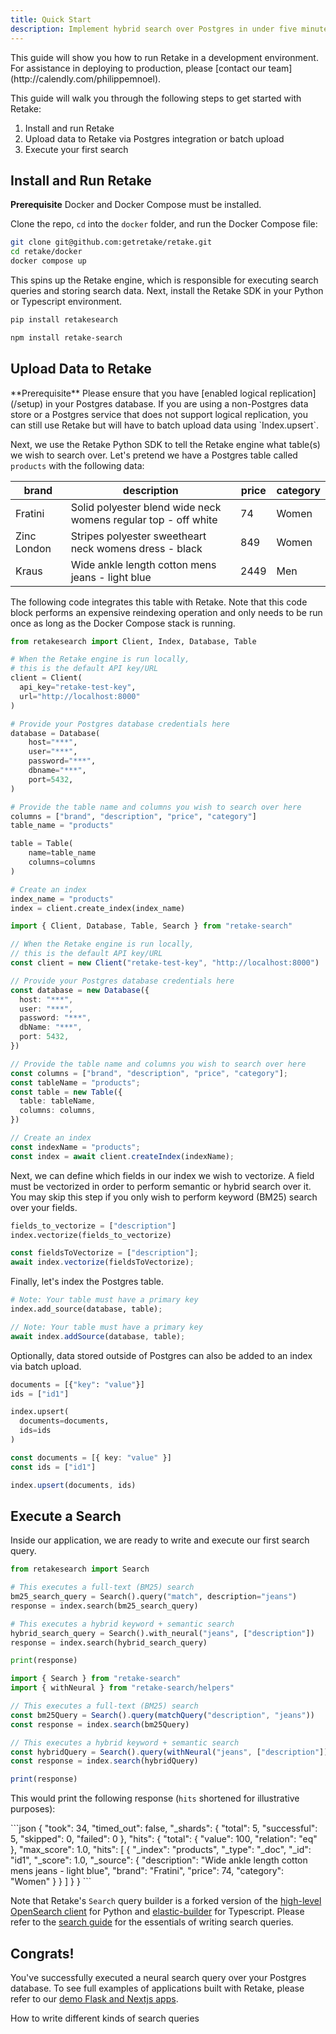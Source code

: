 ```yaml
---
title: Quick Start
description: Implement hybrid search over Postgres in under five minutes
---
```


<Note>
  This guide will show you how to run Retake in a development environment. For
  assistance in deploying to production, please [contact our
  team](http://calendly.com/philippemnoel).
</Note>

This guide will walk you through the following steps to get started with Retake:

1. Install and run Retake
2. Upload data to Retake via Postgres integration or batch upload
3. Execute your first search

## Install and Run Retake

<Info>**Prerequisite** Docker and Docker Compose must be installed.</Info>

Clone the repo, `cd` into the `docker` folder, and run the Docker Compose file:

```bash
git clone git@github.com:getretake/retake.git
cd retake/docker
docker compose up
```

This spins up the Retake engine, which is responsible for executing search queries and storing search data.
Next, install the Retake SDK in your Python or Typescript environment.

<CodeGroup>

```bash Python
pip install retakesearch
```

```bash Typescript
npm install retake-search
```

</CodeGroup>

## Upload Data to Retake

<Info>
  **Prerequisite** Please ensure that you have [enabled logical
  replication](/setup) in your Postgres database. If you are using a
  non-Postgres data store or a Postgres service that does not support logical
  replication, you can still use Retake but will have to batch upload data using
  `Index.upsert`.
</Info>

Next, we use the Retake Python SDK to tell the Retake engine what table(s) we wish to search over. Let's pretend
we have a Postgres table called `products` with the following data:

| brand       | description                                                    | price | category |
| ----------- | -------------------------------------------------------------- | ----- | -------- |
| Fratini     | Solid polyester blend wide neck womens regular top - off white | 74    | Women    |
| Zinc London | Stripes polyester sweetheart neck womens dress - black         | 849   | Women    |
| Kraus       | Wide ankle length cotton mens jeans - light blue               | 2449  | Men      |

The following code integrates this table with Retake. Note that this code block performs an expensive
reindexing operation and only needs to be run once as long as the Docker Compose stack is running.

<CodeGroup>

```python Python
from retakesearch import Client, Index, Database, Table

# When the Retake engine is run locally,
# this is the default API key/URL
client = Client(
  api_key="retake-test-key",
  url="http://localhost:8000"
)

# Provide your Postgres database credentials here
database = Database(
    host="***",
    user="***",
    password="***",
    dbname="***",
    port=5432,
)

# Provide the table name and columns you wish to search over here
columns = ["brand", "description", "price", "category"]
table_name = "products"

table = Table(
    name=table_name
    columns=columns
)

# Create an index
index_name = "products"
index = client.create_index(index_name)
```

```typescript Typescript
import { Client, Database, Table, Search } from "retake-search"

// When the Retake engine is run locally,
// this is the default API key/URL
const client = new Client("retake-test-key", "http://localhost:8000")

// Provide your Postgres database credentials here
const database = new Database({
  host: "***",
  user: "***",
  password: "***",
  dbName: "***",
  port: 5432,
})

// Provide the table name and columns you wish to search over here
const columns = ["brand", "description", "price", "category"];
const tableName = "products";
const table = new Table({
  table: tableName,
  columns: columns,
})

// Create an index
const indexName = "products";
const index = await client.createIndex(indexName);
```

</CodeGroup>

Next, we can define which fields in our index we wish to vectorize. A field must be vectorized in order
to perform semantic or hybrid search over it. You may skip this step if you only wish to perform keyword (BM25)
search over your fields.

<CodeGroup>

```python Python
fields_to_vectorize = ["description"]
index.vectorize(fields_to_vectorize)
```

```typescript Typescript
const fieldsToVectorize = ["description"];
await index.vectorize(fieldsToVectorize);
```

</CodeGroup>

Finally, let's index the Postgres table.

<CodeGroup>

```python Python
# Note: Your table must have a primary key
index.add_source(database, table);
```

```typescript Typescript
// Note: Your table must have a primary key
await index.addSource(database, table);
```

</CodeGroup>

Optionally, data stored outside of Postgres can also be added to an index via batch upload.

<CodeGroup>

```python Python
documents = [{"key": "value"}]
ids = ["id1"]

index.upsert(
  documents=documents,
  ids=ids
)
```

```typescript Typescript
const documents = [{ key: "value" }]
const ids = ["id1"]

index.upsert(documents, ids)
```

</CodeGroup>

## Execute a Search

Inside our application, we are ready to write and execute our first search query.

<CodeGroup>

```python Python
from retakesearch import Search

# This executes a full-text (BM25) search
bm25_search_query = Search().query("match", description="jeans")
response = index.search(bm25_search_query)

# This executes a hybrid keyword + semantic search
hybrid_search_query = Search().with_neural("jeans", ["description"])
response = index.search(hybrid_search_query)

print(response)
```

```typescript Typescript
import { Search } from "retake-search"
import { withNeural } from "retake-search/helpers"

// This executes a full-text (BM25) search
const bm25Query = Search().query(matchQuery("description", "jeans"))
const response = index.search(bm25Query)

// This executes a hybrid keyword + semantic search
const hybridQuery = Search().query(withNeural("jeans", ["description"]))
const response = index.search(hybridQuery)

print(response)
```

</CodeGroup>

This would print the following response (`hits` shortened for illustrative purposes):

<Accordion title="Response Object">
```json 
{
  "took": 34,
  "timed_out": false,
  "_shards": {
    "total": 5,
    "successful": 5,
    "skipped": 0,
    "failed": 0
  },
  "hits": {
    "total": {
      "value": 100,
      "relation": "eq"
    },
    "max_score": 1.0,
    "hits": [
      {
        "_index": "products",
        "_type": "_doc",
        "_id": "id1",
        "_score": 1.0,
        "_source": {
          "description": "Wide ankle length cotton mens jeans - light blue",
          "brand": "Fratini",
          "price": 74,
          "category": "Women"
        }
      }
    ]
  }
}
```
</Accordion>

Note that Retake's `Search` query builder is a forked version of the
[high-level OpenSearch client](https://opensearch.org/docs/latest/clients/python-high-level) for Python and
[elastic-builder](https://elastic-builder.js.org/docs/) for Typescript.
Please refer to the [search guide](search/overview) for the essentials of writing search queries.

## Congrats!

You've successfully executed a neural search query over your Postgres database. To see full examples
of applications built with Retake, please refer to our [demo Flask and Nextjs apps](https://github.com/getretake/retake/tree/main/examples).

<CardGroup cols={2}>
  <Card title="Search Reference" icon="circle-play" href="/search/overview">
    How to write different kinds of search queries
  </Card>
</CardGroup>
